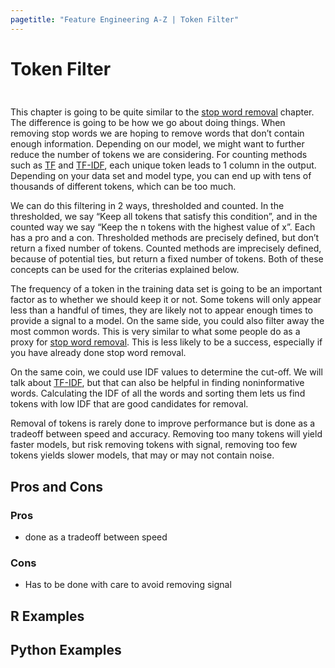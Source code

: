 ```yaml
---
pagetitle: "Feature Engineering A-Z | Token Filter"
---
```


# Token Filter {#sec-text-filter}

::: {style="visibility: hidden; height: 0px;"}
## Token Filter
:::

This chapter is going to be quite similar to the [stop word removal](@sec-text-stopwords) chapter.
The difference is going to be how we go about doing things.
When removing stop words we are hoping to remove words that don't contain enough information.
Depending on our model, we might want to further reduce the number of tokens we are considering.
For counting methods such as [TF](@sec-text-tf) and [TF-IDF](@sec-text-tfidf), each unique token leads to 1 column in the output.
Depending on your data set and model type, you can end up with tens of thousands of different tokens, which can be too much.

We can do this filtering in 2 ways, thresholded and counted.
In the thresholded, we say "Keep all tokens that satisfy this condition", and in the counted way we say "Keep the n tokens with the highest value of x".
Each has a pro and a con.
Thresholded methods are precisely defined, but don't return a fixed number of tokens.
Counted methods are imprecisely defined, because of potential ties, but return a fixed number of tokens.
Both of these concepts can be used for the criterias explained below.

The frequency of a token in the training data set is going to be an important factor as to whether we should keep it or not.
Some tokens will only appear less than a handful of times, they are likely not to appear enough times to provide a signal to a model.
On the same side, you could also filter away the most common words.
This is very similar to what some people do as a proxy for [stop word removal](@sec-text-stopwords).
This is less likely to be a success, especially if you have already done stop word removal.

On the same coin, we could use IDF values to determine the cut-off.
We will talk about [TF-IDF](@sec-text-tfidf), but that can also be helpful in finding noninformative words.
Calculating the IDF of all the words and sorting them lets us find tokens with low IDF that are good candidates for removal.

Removal of tokens is rarely done to improve performance but is done as a tradeoff between speed and accuracy.
Removing too many tokens will yield faster models, but risk removing tokens with signal, removing too few tokens yields slower models, that may or may not contain noise.

## Pros and Cons

### Pros

-   done as a tradeoff between speed

### Cons

-   Has to be done with care to avoid removing signal

## R Examples

## Python Examples
